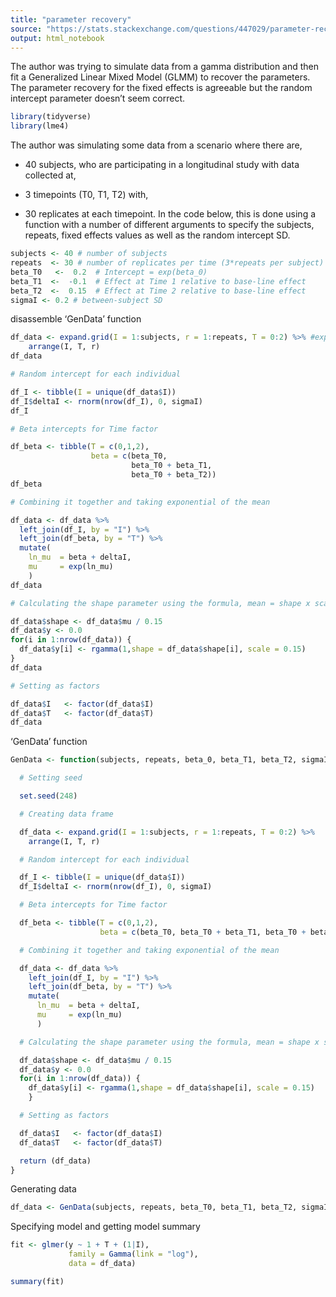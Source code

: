 ```yaml
---
title: "parameter recovery"
source: "https://stats.stackexchange.com/questions/447029/parameter-recovery-gamma-distribution-and-model-with-a-random-intercept"
output: html_notebook
---
```


The author was trying to simulate data from a gamma distribution and then fit a Generalized Linear Mixed Model (GLMM) to recover the parameters. The parameter recovery for the fixed effects is agreeable but the random intercept parameter doesn't seem correct.

```r
library(tidyverse)
library(lme4)
```

The author was simulating some data from a scenario where there are,

-   40 subjects, who are participating in a longitudinal study with data collected at,

-   3 timepoints (T0, T1, T2) with,

-   30 replicates at each timepoint. In the code below, this is done using a function with a number of different arguments to specify the subjects, repeats, fixed effects values as well as the random intercept SD.

```r
subjects <- 40 # number of subjects
repeats  <- 30 # number of replicates per time (3*repeats per subject)
beta_T0   <-  0.2  # Intercept = exp(beta_0)
beta_T1  <-  -0.1  # Effect at Time 1 relative to base-line effect
beta_T2  <-  0.15  # Effect at Time 2 relative to base-line effect 
sigmaI <- 0.2 # between-subject SD
```

disassemble 'GenData' function

```r
df_data <- expand.grid(I = 1:subjects, r = 1:repeats, T = 0:2) %>% #expand.grid is equal to multi-for
    arrange(I, T, r)
df_data
```

```r
# Random intercept for each individual

df_I <- tibble(I = unique(df_data$I))
df_I$deltaI <- rnorm(nrow(df_I), 0, sigmaI)
df_I
```

```r
# Beta intercepts for Time factor

df_beta <- tibble(T = c(0,1,2),
                  beta = c(beta_T0, 
                           beta_T0 + beta_T1, 
                           beta_T0 + beta_T2))
df_beta 
```

```r
# Combining it together and taking exponential of the mean

df_data <- df_data %>% 
  left_join(df_I, by = "I") %>% 
  left_join(df_beta, by = "T") %>%
  mutate(
    ln_mu  = beta + deltaI,
    mu     = exp(ln_mu)
    ) 
df_data
```

```r
# Calculating the shape parameter using the formula, mean = shape x scale and generating individual values from a gamma distribution

df_data$shape <- df_data$mu / 0.15 
df_data$y <- 0.0
for(i in 1:nrow(df_data)) {
  df_data$y[i] <- rgamma(1,shape = df_data$shape[i], scale = 0.15)
}
df_data
```

```r
# Setting as factors

df_data$I   <- factor(df_data$I)
df_data$T   <- factor(df_data$T)
df_data
```

'GenData' function

```r
GenData <- function(subjects, repeats, beta_0, beta_T1, beta_T2, sigmaI) {

  # Setting seed

  set.seed(248)

  # Creating data frame

  df_data <- expand.grid(I = 1:subjects, r = 1:repeats, T = 0:2) %>% 
    arrange(I, T, r)

  # Random intercept for each individual

  df_I <- tibble(I = unique(df_data$I))
  df_I$deltaI <- rnorm(nrow(df_I), 0, sigmaI)

  # Beta intercepts for Time factor

  df_beta <- tibble(T = c(0,1,2),
                    beta = c(beta_T0, beta_T0 + beta_T1, beta_T0 + beta_T2))

  # Combining it together and taking exponential of the mean

  df_data <- df_data %>% 
    left_join(df_I, by = "I") %>% 
    left_join(df_beta, by = "T") %>%
    mutate(
      ln_mu  = beta + deltaI,
      mu     = exp(ln_mu)
      ) 

  # Calculating the shape parameter using the formula, mean = shape x scale and generating individual values from a gamma distribution

  df_data$shape <- df_data$mu / 0.15 
  df_data$y <- 0.0
  for(i in 1:nrow(df_data)) {
    df_data$y[i] <- rgamma(1,shape = df_data$shape[i], scale = 0.15)
    }

  # Setting as factors

  df_data$I   <- factor(df_data$I)
  df_data$T   <- factor(df_data$T)

  return (df_data)
}
```

Generating data

```r
df_data <- GenData(subjects, repeats, beta_T0, beta_T1, beta_T2, sigmaI)

```

Specifying model and getting model summary

```r
fit <- glmer(y ~ 1 + T + (1|I), 
             family = Gamma(link = "log"),
             data = df_data)

summary(fit)
```
